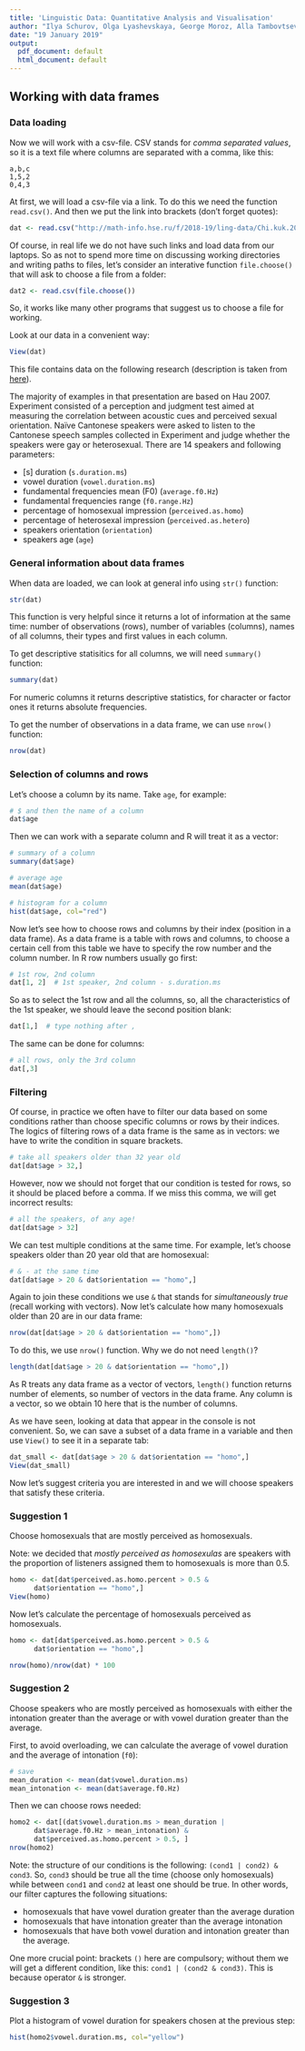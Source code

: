 ```yaml
---
title: 'Linguistic Data: Quantitative Analysis and Visualisation'
author: "Ilya Schurov, Olga Lyashevskaya, George Moroz, Alla Tambovtseva"
date: "19 January 2019"
output:
  pdf_document: default
  html_document: default
---
```


## Working with data frames

### Data loading

Now we will work with a csv-file. CSV stands for *comma separated values*, so it is a text file where columns are separated with a comma, like this:

```
a,b,c
1,5,2
0,4,3
```

At first, we will load a csv-file via a link. To do this we need the function `read.csv()`. And then we put the link into brackets (don't forget quotes):

```r
dat <- read.csv("http://math-info.hse.ru/f/2018-19/ling-data/Chi.kuk.2007.csv")
```

Of course, in real life we do not have such links and load data from our laptops. So as not to spend more time on discussing working directories and writing paths to files, let's consider an interative function `file.choose()` that will ask to choose a file from a folder:

```r
dat2 <- read.csv(file.choose())
```

So, it works like many other programs that suggest us to choose a file for working. 

Look at our data in a convenient way:

```r
View(dat)
```

This file contains data on the following research (description is taken from [here](https://agricolamz.github.io/2018-MAG_R_course/Lec_3_tidyverse.html#4_dplyr)). 

The majority of examples in that presentation are based on Hau 2007. Experiment consisted of a perception and judgment test aimed at measuring the correlation between acoustic cues and perceived sexual orientation. Naïve Cantonese speakers were asked to listen to the Cantonese speech samples collected in Experiment and judge whether the speakers were gay or heterosexual. There are 14 speakers and following parameters:

* [s] duration (`s.duration.ms`)
* vowel duration (`vowel.duration.ms`)
* fundamental frequencies mean (F0) (`average.f0.Hz`)
* fundamental frequencies range (`f0.range.Hz`)
* percentage of homosexual impression (`perceived.as.homo`)
* percentage of heterosexal impression (`perceived.as.hetero`)
* speakers orientation (`orientation`)
* speakers age (`age`)

### General information about data frames

When data are loaded, we can look at general info using `str()` function:

```r
str(dat)
```

This function is very helpful since it returns a lot of information at the same time: number of observations (rows), number of variables (columns), names of all columns, their types and first values in each column.

To get descriptive statisitics for all columns, we will need `summary()` function:

```r
summary(dat)
```

For numeric columns it returns descriptive statistics, for character or factor ones it returns absolute frequencies.

To get the number of observations in a data frame, we can use `nrow()` function:

```r
nrow(dat)
```

### Selection of columns and rows 

Let's choose a column by its name. Take `age`, for example:

```r
# $ and then the name of a column
dat$age
```

Then we can work with a separate column and R will treat it as a vector:

```r
# summary of a column
summary(dat$age)
```

```r
# average age
mean(dat$age)
```

```r
# histogram for a column
hist(dat$age, col="red")
```

Now let's see how to choose rows and columns by their index (position in a data frame). As a data frame is a table with rows and columns, to choose a certain cell from this table we have to specify the row number and the column number. In R row numbers usually go first:

```r
# 1st row, 2nd column
dat[1, 2]  # 1st speaker, 2nd column - s.duration.ms
```

So as to select the 1st row and all the columns, so, all the characteristics of the 1st speaker, we should leave the second position blank:

```r
dat[1,]  # type nothing after ,
```

The same can be done for columns:

```r
# all rows, only the 3rd column
dat[,3]
```

### Filtering

Of course, in practice we often have to filter our data based on some conditions rather than choose specific columns or rows by their indices. The logics of filtering rows of a data frame is the same as in vectors: we have to write the condition in square brackets. 

```r
# take all speakers older than 32 year old
dat[dat$age > 32,]
```

However, now we should not forget that our condition is tested for rows, so it should be placed before a comma. If we miss this comma, we will get incorrect results:

```r
# all the speakers, of any age!
dat[dat$age > 32]
```

We can test multiple conditions at the same time. For example, let's choose speakers older than 20 year old that are homosexual:

```r
# & - at the same time
dat[dat$age > 20 & dat$orientation == "homo",]
```

Again to join these conditions we use `&` that stands for *simultaneously true* (recall working with vectors). Now let's calculate how many homosexuals older than 20 are in our data frame: 

```r
nrow(dat[dat$age > 20 & dat$orientation == "homo",])
```

To do this, we use `nrow()` function. Why we do not need `length()`? 

```r
length(dat[dat$age > 20 & dat$orientation == "homo",])
```

As R treats any data frame as a vector of vectors, `length()` function returns number of elements, so number of vectors in the data frame. Any column is a vector, so we obtain 10 here that is the number of columns.

As we have seen, looking at data that appear in the console is not convenient. So, we can save a subset of a data frame in a variable and then use `View()` to see it in a separate tab:

```r
dat_small <- dat[dat$age > 20 & dat$orientation == "homo",]
View(dat_small)
```

Now let's suggest criteria you are interested in and we will choose speakers that satisfy these criteria.

### Suggestion 1

Choose homosexuals that are mostly perceived as homosexuals. 

Note: we decided that *mostly perceived as homosexulas* are speakers with the proportion of listeners assigned them to homosexuals is more than 0.5. 

```r
homo <- dat[dat$perceived.as.homo.percent > 0.5 & 
      dat$orientation == "homo",]
View(homo)
```

Now let's calculate the percentage of homosexuals perceived as homosexuals.

```r
homo <- dat[dat$perceived.as.homo.percent > 0.5 & 
      dat$orientation == "homo",]
```

```r
nrow(homo)/nrow(dat) * 100
```

### Suggestion 2

Choose speakers who are mostly perceived as homosexuals with either the intonation greater than the average or with vowel duration greater than the average.

First, to avoid overloading, we can calculate the average of vowel duration and the average of intonation (`f0`):

```r
# save
mean_duration <- mean(dat$vowel.duration.ms)
mean_intonation <- mean(dat$average.f0.Hz)
```

Then we can choose rows needed:

```r
homo2 <- dat[(dat$vowel.duration.ms > mean_duration | 
      dat$average.f0.Hz > mean_intonation) &
      dat$perceived.as.homo.percent > 0.5, ]
nrow(homo2)
```

Note: the structure of our conditions is the following: `(cond1 | cond2) & cond3`. So, `cond3` should be true all the time (choose only homosexuals) while between `cond1` and `cond2` at least one should be true. In other words, our filter captures the following situations:

* homosexuals that have vowel duration greater than the average duration
* homosexuals that have intonation greater than the average intonation
* homosexuals that have both vowel duration and intonation greater than the average.

One more crucial point: brackets `()` here are compulsory; without them we will get a different condition, like this: `cond1 | (cond2 & cond3)`. This is because operator `&` is stronger.

### Suggestion 3

Plot a histogram of vowel duration for speakers chosen at the previous step:

```r
hist(homo2$vowel.duration.ms, col="yellow")
```

